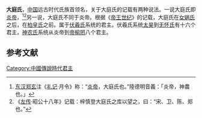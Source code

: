 '''大庭氏'''，[[中国|中国]]远古时代氏族首领名，关于大庭氏的记载有两种说法。一说大庭氏即[[炎帝|炎帝]]，<ref>[[东汉|东汉]][[郑玄|郑玄]]注《[[礼记|礼记]]·月令》称：“[[炎帝|炎帝]]，大庭氏也。”陸德明音義：「炎帝，神農也。」</ref><ref>《[[左传|左传]]·昭公十八年》记载：梓慎登大庭氏之库以望之，曰：“宋、卫、陈、郑也。”</ref>另一说，大庭氏不同于炎帝。根据《[[帝王世纪|帝王世纪]]》的记载，大庭氏在[[女娲氏|女娲氏]]之后，在[[柏皇氏|柏皇氏]]之前。属于[[伏羲氏|伏羲氏]]系统的君主。伏羲氏系统[[太昊|太昊]]到[[无怀氏|无怀氏]]有十六个君主，[[神农氏|神农氏]]系统从炎帝到[[帝榆罔|帝榆罔]]八个君主。

==参考文献==
<div class="references-small">
<references></references>
</div>

{{歷史小作品}}

[[Category:中國傳說時代君主|Category:中國傳說時代君主]]